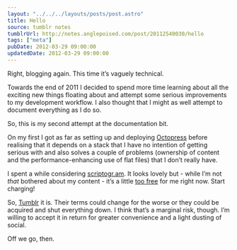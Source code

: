 ```yaml
---
layout: "../../../layouts/posts/post.astro"
title: Hello
source: tumblr notes
tumblrUrl: http://notes.anglepoised.com/post/20112540030/hello
tags: ["meta"]
pubDate: 2012-03-29 09:00:00
updatedDate: 2012-03-29 09:00:00
---
```


Right, blogging again. This time it’s vaguely technical.

Towards the end of 2011 I decided to spend more time learning about all the exciting new things floating about and attempt some serious improvements to my development workflow. I also thought that I might as well attempt to document everything as I do so.

So, this is my second attempt at the documentation bit.

On my first I got as far as setting up and deploying [Octopress](http://octopress.org/) before realising that it depends on a stack that I have no intention of getting serious with and also solves a couple of problems (ownership of content and the performance-enhancing use of flat files) that I don’t really have.

I spent a while considering [scriptogr.am](http://scriptogr.am/). It looks lovely but - while I’m not _that_ bothered about my content - it’s a little [too free](http://blog.pinboard.in/2011/12/don_t_be_a_free_user/) for me right now. Start charging!

So, [Tumblr](http://tumblr.com/) it is. Their terms could change for the worse or they could be acquired and shut everything down. I think that’s a marginal risk, though. I’m willing to accept it in return for greater convenience and a light dusting of social.

Off we go, then.
